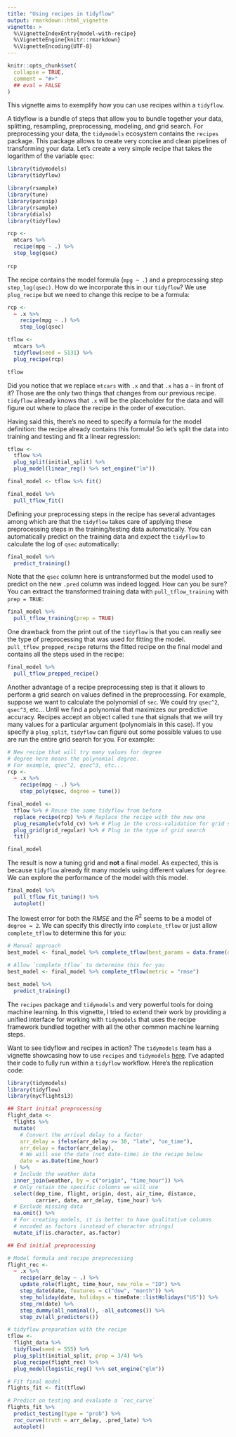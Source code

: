 ```yaml
---
title: "Using recipes in tidyflow"
output: rmarkdown::html_vignette
vignette: >
  %\VignetteIndexEntry{model-with-recipe}
  %\VignetteEngine{knitr::rmarkdown}
  %\VignetteEncoding{UTF-8}
---
```


```r
knitr::opts_chunk$set(
  collapse = TRUE,
  comment = "#>"
  ## eval = FALSE
)
```


This vignette aims to exemplify how you can use recipes within a `tidyflow`.

A tidyflow is a bundle of steps that allow you to bundle together your data, splitting, resampling, preprocessing, modeling, and grid search. For preprocessing your data, the `tidymodels` ecosystem contains the `recipes` package. This package allows to create very concise and clean pipelines of transforming your data. Let's create a very simple recipe that takes the logarithm of the variable `qsec`:

```r
library(tidymodels)
library(tidyflow)
```

```r
library(rsample)
library(tune)
library(parsnip)
library(rsample)
library(dials)
library(tidyflow)
```

```r
rcp <-
  mtcars %>%
  recipe(mpg ~ .) %>%
  step_log(qsec)
  
rcp
```

The recipe contains the model formula (`mpg ~ .`) and a preprocessing step `step_log(qsec)`. How do we incorporate this in our `tidyflow`? We use `plug_recipe` but we need to change this recipe to be a formula:

```r
rcp <-
  ~ .x %>%
    recipe(mpg ~ .) %>%
    step_log(qsec)

tflow <-
  mtcars %>%
  tidyflow(seed = 5131) %>%
  plug_recipe(rcp)

tflow
```

Did you notice that we replace `mtcars` with `.x` and that `.x` has a `~` in front of it? Those are the only two things that changes from our previous recipe. `tidyflow` already knows that `.x` will be the placeholder for the data and will figure out where to place the recipe in the order of execution. 

Having said this, there's no need to specify a formula for the model definition: the recipe already contains this formula! So let's split the data into training and testing and fit a linear regression:

```r
tflow <-
  tflow %>%
  plug_split(initial_split) %>%
  plug_model(linear_reg() %>% set_engine("lm"))

final_model <- tflow %>% fit()

final_model %>%
  pull_tflow_fit()
```

Defining your preprocessing steps in the recipe has several advantages among which are that the `tidyflow` takes care of applying these preprocessing steps in the training/testing data automatically. You can automatically predict on the training data and expect the `tidyflow` to calculate the log of `qsec` automatically:

```r
final_model %>%
  predict_training()
```

Note that the `qsec` column here is untransformed but the model used to predict on the new `.pred` column was indeed logged. How can you be sure? You can extract the transformed training data with `pull_tflow_training` with `prep = TRUE`:

```r
final_model %>%
  pull_tflow_training(prep = TRUE)
```

One drawback from the print out of the `tidyflow` is that you can really see the type of preprocessing that was used for fitting the model. `pull_tflow_prepped_recipe` returns the fitted recipe on the final model and contains all the steps used in the recipe:

```r
final_model %>%
  pull_tflow_prepped_recipe()
```

Another advantage of a recipe preprocessing step is that it allows to perform a grid search on values defined in the preprocessing. For example, suppose we want to calculate the polynomial of `sec`. We could try `qsec^2`, `qsec^3`, etc... Until we find a polynomial that maximizes our predictive accuracy. Recipes accept an object called `tune` that signals that we will try many values for a particular argument (polynomials in this case). If you specify a `plug_split`, `tidyflow` can figure out some possible values to use are run the entire grid search for you. For example:

```r
# New recipe that will try many values for degree
# degree here means the polynomial degree.
# For example, qsec^2, qsec^3, etc...
rcp <-
  ~ .x %>%
    recipe(mpg ~ .) %>%
    step_poly(qsec, degree = tune())

final_model <-
  tflow %>% # Reuse the same tidyflow from before
  replace_recipe(rcp) %>% # Replace the recipe with the new one
  plug_resample(vfold_cv) %>% # Plug in the cross-validation for grid search
  plug_grid(grid_regular) %>% # Plug in the type of grid search
  fit()

final_model
```

The result is now a tuning grid and **not** a final model. As expected, this is because `tidyflow` already fit many models using different values for `degree`. We can explore the performance of the model with this model.

```r
final_model %>%
  pull_tflow_fit_tuning() %>%
  autoplot()
```

The lowest error for both the $RMSE$ and the $R^2$ seems to be a model of `degree = 2`. We can specify this directly into `complete_tflow` or just allow `complete_tflow` to determine this for you:

```r
# Manual approach
best_model <- final_model %>% complete_tflow(best_params = data.frame(degree = 2))

# Allow `complete_tflow` to determine this for you
best_model <- final_model %>% complete_tflow(metric = "rmse")

best_model %>%
  predict_training()
```

The `recipes` package and `tidymodels` and very powerful tools for doing machine learning. In this vignette, I tried to extend their work by providing a unified interface for working with `tidymodels` that uses the recipe framework bundled together with all the other common machine learning steps.

Want to see tidyflow and recipes in action? The `tidymodels` team has a vignette showcasing how to use `recipes` and `tidymodels` [here](https://www.tidymodels.org/start/recipes/). I've adapted their code to fully run within a `tidyflow` workflow. Here's the replication code:

```r
library(tidymodels)
library(tidyflow)
library(nycflights13)

## Start initial preprocessing
flight_data <- 
  flights %>% 
  mutate(
    # Convert the arrival delay to a factor
    arr_delay = ifelse(arr_delay >= 30, "late", "on_time"),
    arr_delay = factor(arr_delay),
    # We will use the date (not date-time) in the recipe below
    date = as.Date(time_hour)
  ) %>% 
  # Include the weather data
  inner_join(weather, by = c("origin", "time_hour")) %>% 
  # Only retain the specific columns we will use
  select(dep_time, flight, origin, dest, air_time, distance, 
         carrier, date, arr_delay, time_hour) %>% 
  # Exclude missing data
  na.omit() %>% 
  # For creating models, it is better to have qualitative columns
  # encoded as factors (instead of character strings)
  mutate_if(is.character, as.factor)

## End initial preprocessing

# Model formula and recipe preprocessing
flight_rec <-
  ~ .x %>%
    recipe(arr_delay ~ .) %>% 
    update_role(flight, time_hour, new_role = "ID") %>% 
    step_date(date, features = c("dow", "month")) %>% 
    step_holiday(date, holidays = timeDate::listHolidays("US")) %>% 
    step_rm(date) %>% 
    step_dummy(all_nominal(), -all_outcomes()) %>% 
    step_zv(all_predictors())

# tidyflow preparation with the recipe
tflow <-
  flight_data %>%
  tidyflow(seed = 555) %>%
  plug_split(initial_split, prop = 3/4) %>%
  plug_recipe(flight_rec) %>%
  plug_model(logistic_reg() %>% set_engine("glm"))

# Fit final model
flights_fit <- fit(tflow)

# Predict on testing and evaluate a `roc_curve`
flights_fit %>%
  predict_testing(type = "prob") %>%
  roc_curve(truth = arr_delay, .pred_late) %>% 
  autoplot()
```

